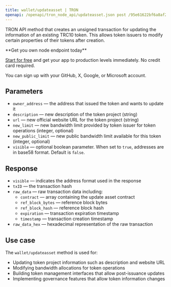 ---
title: wallet/updateasset | TRON
openapi: /openapi/tron_node_api/updateasset.json post /95e61622bf6a8af293978377718e3b77/wallet/updateasset
---

TRON API method that creates an unsigned transaction for updating the information of an existing TRC10 token. This allows token issuers to modify certain properties of their tokens after creation.

<Check>
**Get you own node endpoint today**

[Start for free](https://console.chainstack.com/) and get your app to production levels immediately. No credit card required.

You can sign up with your GitHub, X, Google, or Microsoft account.
</Check>

## Parameters

* `owner_address` — the address that issued the token and wants to update it
* `description` — new description of the token project (string)
* `url` — new official website URL for the token project (string)
* `new_limit` — new bandwidth limit provided by token issuer for token operations (integer, optional)
* `new_public_limit` — new public bandwidth limit available for this token (integer, optional)
* `visible` — optional boolean parameter. When set to `true`, addresses are in base58 format. Default is `false`.

## Response

* `visible` — indicates the address format used in the response
* `txID` — the transaction hash
* `raw_data` — raw transaction data including:
  * `contract` — array containing the update asset contract
  * `ref_block_bytes` — reference block bytes
  * `ref_block_hash` — reference block hash  
  * `expiration` — transaction expiration timestamp
  * `timestamp` — transaction creation timestamp
* `raw_data_hex` — hexadecimal representation of the raw transaction

## Use case

The `wallet/updateasset` method is used for:

* Updating token project information such as description and website URL
* Modifying bandwidth allocations for token operations
* Building token management interfaces that allow post-issuance updates
* Implementing governance features that allow token information changes